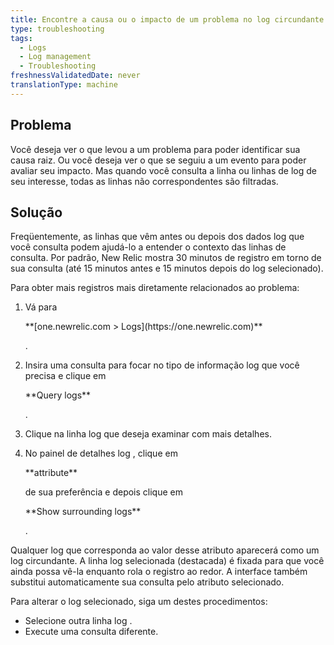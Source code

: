 ```yaml
---
title: Encontre a causa ou o impacto de um problema no log circundante
type: troubleshooting
tags:
  - Logs
  - Log management
  - Troubleshooting
freshnessValidatedDate: never
translationType: machine
---
```


## Problema

Você deseja ver o que levou a um problema para poder identificar sua causa raiz. Ou você deseja ver o que se seguiu a um evento para poder avaliar seu impacto. Mas quando você consulta a linha ou linhas de log de seu interesse, todas as linhas não correspondentes são filtradas.

## Solução

Freqüentemente, as linhas que vêm antes ou depois dos dados log que você consulta podem ajudá-lo a entender o contexto das linhas de consulta. Por padrão, New Relic mostra 30 minutos de registro em torno de sua consulta (até 15 minutos antes e 15 minutos depois do log selecionado).

Para obter mais registros mais diretamente relacionados ao problema:

1. Vá para

   <DNT>
     **[one.newrelic.com > Logs](https://one.newrelic.com)**
   </DNT>

   .

2. Insira uma consulta para focar no tipo de informação log que você precisa e clique em

   <DNT>
     **Query logs**
   </DNT>

   .

3. Clique na linha log que deseja examinar com mais detalhes.

4. No painel de detalhes log , clique em

   <DNT>
     **attribute**
   </DNT>

   de sua preferência e depois clique em

   <DNT>
     **Show surrounding logs**
   </DNT>

   .

Qualquer log que corresponda ao valor desse atributo aparecerá como um log circundante. A linha log selecionada (destacada) é fixada para que você ainda possa vê-la enquanto rola o registro ao redor. A interface também substitui automaticamente sua consulta pelo atributo selecionado.

Para alterar o log selecionado, siga um destes procedimentos:

* Selecione outra linha log .
* Execute uma consulta diferente.
